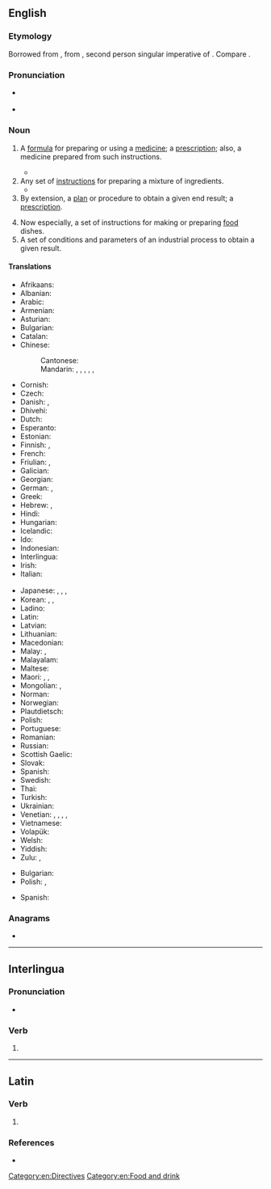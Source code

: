 ==English==
{{wikipedia}}

===Etymology===
{{root|en|ine-pro|*keh₂p-}}
Borrowed from {{bor|en|frm|récipé}}, from {{der|en|la|recipe}}, second person singular imperative of {{der|en|la|recipiō||receive}}. Compare {{m|en|receipt}}.

===Pronunciation===
* {{a|UK|US}} {{IPA|en|/ˈɹɛs.ɪ.pi/|/ˈɹɛs.ə.pi/}}
* {{audio|en|En-us-recipe.ogg|Audio (US)}}

===Noun===
{{en-noun}}

# {{lb|en|medicine}} A [[formula]] for preparing or using a [[medicine]]; a [[prescription]]; also, a medicine prepared from such instructions. {{defdate|from 16th c.}}
#* {{quote-journal|en|date=2013-08-10|volume=408|issue=8848|magazine={{w|The Economist}}
|title=[http://www.economist.com/news/leaders/21583270-new-zealands-plan-regulate-designer-drugs-better-trying-ban-them-and-failing-new A new prescription]
|passage=As the world's drug habit shows, governments are failing in their quest to monitor every London window-box and Andean hillside for banned plants. But even that Sisyphean task looks easy next to the fight against synthetic drugs. No sooner has a drug been blacklisted than chemists adjust their '''recipe''' and start churning out a subtly different one.}}
# Any set of [[instruction]]s for preparing a mixture of ingredients. {{defdate|from 17th c.}}
#* {{quote-journal|en|date=2014-06-21|volume=411|issue=8892|magazine={{w|The Economist}}
|title=[http://www.economist.com/news/books-and-arts/21604535-real-sir-isaac-newton-was-not-first-king-reason-last Magician’s brain]
|passage=[Isaac Newton] was obsessed with alchemy. He spent hours copying alchemical '''recipes''' and trying to replicate them in his laboratory. He believed that the Bible contained numerological codes. The truth is that Newton was very much a product of his time.}}
# By extension, a [[plan]] or procedure to obtain a given end result; a [[prescription]]. {{defdate|from 17th c.}}
#: {{ux|en|His new approach is definitely a '''recipe''' for success.}}
# Now especially, a set of instructions for making or preparing [[food]] dishes. {{defdate|from 18th c.}}
# A set of conditions and parameters of an industrial process to obtain a given result.
#: {{ux|en|Stepper '''recipes'''.}}

====Translations====
{{trans-top|instructions for making or preparing food dishes}}
* Afrikaans: {{t|af|resep}}
* Albanian: {{t+|sq|recetë|f}}
* Arabic: {{t|ar|وَصْفَة|f}}
* Armenian: {{t+|hy|բաղադրատոմս}}
* Asturian: {{t|ast|receta|f}}
* Bulgarian: {{t+|bg|рецепта|f}}
* Catalan: {{t+|ca|recepta|f}}
* Chinese:
*: Cantonese: {{t|yue|食譜|tr=sik6 pou2}}
*: Mandarin: {{t+|cmn|烹飪法|sc=Hani}}, {{t+|cmn|烹饪法|tr=pēngrènfǎ|sc=Hani}}, {{t|cmn|烹調法|sc=Hani}}, {{t|cmn|烹调法|tr=pēngtiáofǎ|sc=Hani}}, {{t+|cmn|食譜|sc=Hani}}, {{t+|cmn|食谱|tr=shípǔ|sc=Hani}}
* Cornish: {{t|kw|receyt|m}}
* Czech: {{t+|cs|recept|m}}
* Danish: {{t+|da|recept|c}}, {{t+|da|opskrift|c}}
* Dhivehi: {{t|dv|ރެސިޕީ}}
* Dutch: {{t+|nl|recept|n}}
* Esperanto: {{t|eo|recepto}}
* Estonian: {{t+|et|retsept}}
* Finnish: {{t+|fi|resepti}}, {{t|fi|ruokaresepti}}
* French: {{t+|fr|recette|f}}
* Friulian: {{t|fur|ricete|f}}, {{t|fur|rècipe}}
* Galician: {{t+|gl|receita|f}}
* Georgian: {{t|ka|რეცეპტი}}
* German: {{t+|de|Rezept|n}}, {{t+|de|Kochrezept|n}}
* Greek: {{t+|el|συνταγή|f}}
* Hebrew: {{t|he|מתכון|m|tr=matkón}}, {{t|he|רצפט|m|tr=retsépt}}
* Hindi: {{t|hi|नुस्खा|m}}
* Hungarian: {{t+|hu|recept}}
* Icelandic: {{t|is|uppskrift|f}}
* Ido: {{t+|io|recepto}}
* Indonesian: {{t+|id|resep}}
* Interlingua: {{t+|ia|recepta}}
* Irish: {{t+|ga|oideas|m}}
* Italian: {{t+|it|ricetta|f}}
{{trans-mid}}
* Japanese: {{t|ja|作り方|tr=つくりかた, tsukurikata}}, {{t|ja|調理法|tr=ちょうりほう, chourihou|sc=Jpan}}, {{t+|ja|レシピ|tr=reshipi}},　{{t|ja|調理手順|tr=chōritejun}}
* Korean: {{t+|ko|처방}}, {{t+|ko|조리법}}, {{t|ko|레시피}}
* Ladino: {{t|lad|recheta}}
* Latin: {{t|la|praeceptum|n}}
* Latvian: {{t|lv|recepte|f}}
* Lithuanian: {{t|lt|receptas|m}}
* Macedonian: {{t|mk|реце́пт|m}}
* Malay: {{t+|ms|resipi}}, {{t|ms|resepi}}
* Malayalam: {{t|ml|പാചകവിധി}}
* Maltese: {{t|mt|riċetta|f}}
* Maori: {{t|mi|tohutohu tao kai}}, {{t|mi|tohutao}}, {{t|mi|tohutaka}}
* Mongolian: {{t+|mn|жор|sc=Cyrl}}, {{t|mn|[[хоол|хоолны]] [[жор]]}}
* Norman: {{t|nrf|èrchette|f}}
* Norwegian: {{t+|no|oppskrift|m|f}}
* Plautdietsch: {{t|pdt|Rezapt|n}}
* Polish: {{t+|pl|przepis|m-in}}
* Portuguese: {{t+|pt|receita|f}}
* Romanian: {{t+|ro|rețetă|f}}
* Russian: {{t+|ru|реце́пт|m}}
* Scottish Gaelic: {{t|gd|reasabaidh|m}}
* Slovak: {{t|sk|recept|m}}
* Spanish: {{t+|es|receta|f}}
* Swedish: {{t+|sv|recept|n}}
* Thai: {{t+|th|สูตร}}
* Turkish: {{t|tr|yemek tarifi}}
* Ukrainian: {{t|uk|реце́пт|m}}
* Venetian: {{t|vec|receta|f}}, {{t|vec|riseta|f}}, {{t|vec|rizheta|f}}, {{t|vec|rèpise|m}}, {{t|vec|rèpese|m}}
* Vietnamese: {{t+|vi|công thức}}
* Volapük: {{t|vo|rezäp}}
* Welsh: {{t+|cy|rysáit|f}}
* Yiddish: {{t|yi|רעצעפּט|m}}
* Zulu: {{t|zu|isu|c5|c6}}, {{t|zu|iresiphi|c5|c6}}
{{trans-bottom}}

{{trans-top|plan or procedure to obtain a given end result}}
* Bulgarian: {{t+|bg|способ|m}}
* Polish: {{t+|pl|recepta|f}}, {{t+|pl|przepis|m-in}}
{{trans-mid}}
* Spanish: {{t+|es|receta|f}}
{{trans-bottom}}

===Anagrams===
* {{anagrams|en|a=ceeipr|Peirce|Pierce|piecer|pierce}}

[[Category:en:Directives]]
[[Category:en:Food and drink]]

----

==Interlingua==

===Pronunciation===
* {{IPA|ia|/reˈtsi.pe/}}

===Verb===
{{head|ia|verb form}}

# {{ia-form of|recip|e}}

----

==Latin==

===Verb===
{{la-verb-form|recipe}}

# {{inflection of|la|recipiō||2|s|pres|actv|impr}}

===References===
* {{R:du Cange}}
